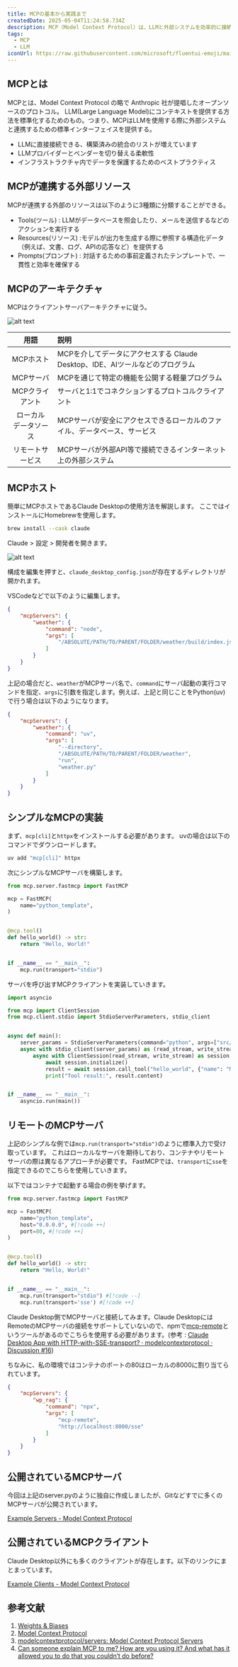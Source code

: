 ```yaml
---
title: MCPの基本から実践まで
createdDate: 2025-05-04T11:24:58.734Z
description: MCP（Model Context Protocol）は、LLMと外部システムを効率的に接続するための標準プロトコルです。この記事では、MCPの基本的な仕組みから、実際の活用方法やLLMとの連携手順までを詳細に解説します。
tags:
  - MCP
  - LLM
iconUrl: https://raw.githubusercontent.com/microsoft/fluentui-emoji/main/assets/Zebra/Flat/zebra_flat.svg
---
```


## MCPとは

MCPとは、Model Context Protocol の略で Anthropic 社が提唱したオープンソースのプロトコル。
LLM(Large Language Model)にコンテキストを提供する方法を標準化するためのもの。つまり、MCPはLLMを使用する際に外部システムと連携するための標準インターフェイスを提供する。

* LLMに直接接続できる、構築済みの統合のリストが増えています
* LLMプロバイダーとベンダーを切り替える柔軟性
* インフラストラクチャ内でデータを保護するためのベストプラクティス

## MCPが連携する外部リソース

MCPが連携する外部のリソースは以下のように3種類に分類することができる。

* Tools(ツール) : LLMがデータベースを照会したり、メールを送信するなどのアクションを実行する
* Resources(リソース) :モデルが出力を生成する際に参照する構造化データ（例えば、文書、ログ、APIの応答など）を提供する
* Prompts(プロンプト) : 対話するための事前定義されたテンプレートで、一貫性と効率を確保する

## MCPのアーキテクチャ

MCPはクライアントサーバアーキテクチャに従う。

![alt text](../../public/static/assets/img/posts/mcp-server/img.png)

|   用語   |     説明     |
| :--------: | :---------- |
|  MCPホスト  | MCPを介してデータにアクセスする Claude Desktop、IDE、AIツールなどのプログラム  |
|  MCPサーバ  | MCPを通じて特定の機能を公開する軽量プログラム |
|  MCPクライアント  | サーバと1:1でコネクションするプロトコルクライアント  |
|  ローカル<br/>データソース  | MCPサーバが安全にアクセスできるローカルのファイル、データベース、サービス  |
|  リモートサービス  |  MCPサーバが外部API等で接続できるインターネット上の外部システム |

## MCPホスト

簡単にMCPホストであるClaude Desktopの使用方法を解説します。
ここではインストールにHomebrewを使用します。

```sh
brew install --cask claude
```

Claude > 設定 > 開発者を開きます。

![alt text](../../public/static/assets/img/posts/mcp-server/img-1.png)

構成を編集を押すと、`claude_desktop_config.json`が存在するディレクトリが開かれます。

VSCodeなどで以下のように編集します。

```json title="claude_desktop_config.json"
{
    "mcpServers": {
        "weather": {
            "command": "node",
            "args": [
                "/ABSOLUTE/PATH/TO/PARENT/FOLDER/weather/build/index.js"
            ]
        }
    }
}
```

上記の場合だと、`weather`がMCPサーバ名で、`command`にサーバ起動の実行コマンドを指定、`args`に引数を指定します。例えば、上記と同じことをPython(uv)で行う場合は以下のようになります。

```json title="claude_desktop_config.json"
{
    "mcpServers": {
        "weather": {
            "command": "uv",
            "args": [
                "--directory",
                "/ABSOLUTE/PATH/TO/PARENT/FOLDER/weather",
                "run",
                "weather.py"
            ]
        }
    }
}
```

## シンプルなMCPの実装

まず、`mcp[cli]`と`httpx`をインストールする必要があります。
uvの場合は以下のコマンドでダウンロードします。

```sh
uv add "mcp[cli]" httpx
```

次にシンプルなMCPサーバを構築します。

```python title="src/server.py"
from mcp.server.fastmcp import FastMCP

mcp = FastMCP(
    name="python_template",
)


@mcp.tool()
def hello_world() -> str:
    return "Hello, World!"


if __name__ == "__main__":
    mcp.run(transport="stdio")
```

サーバを呼び出すMCPクライアントを実装していきます。

```python title="src/client.py"
import asyncio

from mcp import ClientSession
from mcp.client.stdio import StdioServerParameters, stdio_client


async def main():
    server_params = StdioServerParameters(command="python", args=["src/server.py"])
    async with stdio_client(server_params) as (read_stream, write_stream):
        async with ClientSession(read_stream, write_stream) as session:
            await session.initialize()
            result = await session.call_tool("hello_world", {"name": "MCP"})
            print("Tool result:", result.content)


if __name__ == "__main__":
    asyncio.run(main())
```

## リモートのMCPサーバ

上記のシンプルな例では`mcp.run(transport="stdio")`のように標準入力で受け取っています。
これはローカルなサーバを期待しており、コンテナやリモートサーバの際は異なるアプローチが必要です。
FastMCPでは、`transport`に`sse`を指定できるのでこちらを使用していきます。

以下ではコンテナで起動する場合の例を挙げます。

```python title="src/server.py
from mcp.server.fastmcp import FastMCP

mcp = FastMCP(
    name="python_template",
    host="0.0.0.0", #[!code ++]
    port=80, #[!code ++]
)


@mcp.tool()
def hello_world() -> str:
    return "Hello, World!"


if __name__ == "__main__":
    mcp.run(transport="stdio") #[!code --]
    mcp.run(transport='sse') #[!code ++]
```

Claude Desktop側でMCPサーバと接続してみます。Claude DesktopにはRemoteのMCPサーバの接続をサポートしていないので、npmで[mcp-remote](https://www.npmjs.com/package/mcp-remote)というツールがあるのでこちらを使用する必要があります。(参考 : [Claude Desktop App with HTTP-with-SSE-transport? · modelcontextprotocol · Discussion #16](https://github.com/orgs/modelcontextprotocol/discussions/16))

ちなみに、私の環境ではコンテナのポートの80はローカルの8000に割り当てられています。

```json title="claude_desktop_config.json"
{
    "mcpServers": {
        "wp_rag": {
            "command": "npx",
            "args": [
                "mcp-remote",
                "http://localhost:8000/sse"
            ]
        }
    }
}
```

## 公開されているMCPサーバ

今回は上記のserver.pyのように独自に作成しましたが、Gitなどすでに多くのMCPサーバが公開されています。

[Example Servers - Model Context Protocol](https://modelcontextprotocol.io/examples)

## 公開されているMCPクライアント

Claude Desktop以外にも多くのクライアントが存在します。以下のリンクにまとまっています。

[Example Clients - Model Context Protocol](https://modelcontextprotocol.io/clients)

## 参考文献

1. [Weights & Biases](https://wandb.ai/byyoung3/Generative-AI/reports/The-Model-Context-Protocol-MCP-A-Guide-for-AI-Integration--VmlldzoxMTgzNDgxOQ)
1. [Model Context Protocol](https://modelcontextprotocol.io/)
1. [modelcontextprotocol/servers: Model Context Protocol Servers](https://github.com/modelcontextprotocol/servers)
1. [Can someone explain MCP to me? How are you using it? And what has it allowed you to do that you couldn’t do before?](https://www.reddit.com/r/ClaudeAI/comments/1h55zxd/can_someone_explain_mcp_to_me_how_are_you_using/?rdt=63919)
